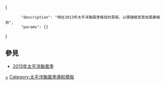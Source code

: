<includeonly><!-- 在這裡加入模板的保護標識 --></includeonly><noinclude>{{Documentation subpage}}</noinclude>
<!-- 在本行下編輯模板說明 -->
<templatedata>
{
        "description": "用在2013年太平洋颱風季條目的頁尾，以便鏈接至其他風暴條目",
        "params": {}
}
</templatedata>

== 參見 ==
* [[2013年太平洋颱風季]]
<includeonly>
<!-- 本行下加入模板的分類 -->
[[Category:2013年太平洋颱風季|+]]
[[Category:太平洋颱風季導航模板]]
</includeonly>